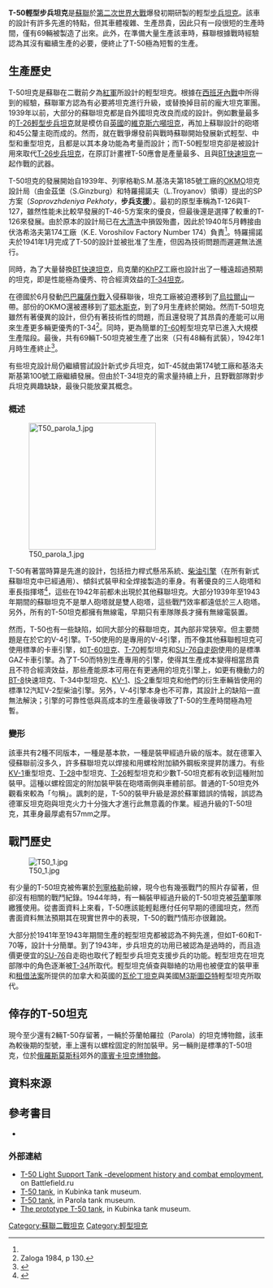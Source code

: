 {{Infobox Weapon
|name= T-50 [[File:Flag_of_the_Soviet_Union.svg|30px]]
|image= [[File:T-50_in_the_Kubinka_Museum.jpg|300px]]
|caption=展示於[[库宾卡坦克博物馆|库宾卡坦克博物馆]]的T-50坦克
|origin={{flag|Soviet Union}}
|type= [[輕型坦克|輕型]][[步兵坦克|步兵坦克]]
<!-- Type selection -->
|is_artillery=
|is_vehicle= yes
|is_UK=
<!-- Service history -->
|service=
|used_by= 蘇聯
|wars= [[第二次世界大戰|第二次世界大戰]]
<!-- Production history -->
|designer= 金茲堡、和特羅揚諾夫與[[OKMO設計局|OKMO設計局]]
|design_date= 1939–1941
|manufacturer= [[鄂木斯克|鄂木斯克]]第174號工廠
|unit_cost=
|production_date= 1941–1942
|number= 63輛
|variants=
<!-- General specifications -->
|spec_label= <ref>Zaloga 1984, p 64.</ref>
|weight= 14噸
|length= 5.20公尺
|width= 2.47公尺
|height= 2.16公尺
|crew= 4人
<!-- Artillery specifications -->
|elevation=
|traverse=
<!-- Vehicle/missile specifications -->
|armour= 12–37公釐
|primary_armament= 45公釐[[1932年型45公厘(19-K)反戰車炮|M1932(20-K)戰車炮]]（150發）
|secondary_armament= 7.62公釐[[DT重機槍|DT重機槍]]
|engine= V-4型柴油引擎
|engine_power= 300 匹馬力（220千瓦）
|pw_ratio= 21 匹/噸
|transmission=
|suspension= [[扭力桿式懸吊系統|扭力桿式懸吊系統]]
|clearance=
|fuel_capacity= 350 公升
|vehicle_range= 220 公里
|speed= 60 公里/時
}}

'''T-50輕型步兵坦克'''是[[蘇聯|蘇聯]]於[[第二次世界大戰|第二次世界大戰]]爆發初期研製的輕型[[步兵坦克|步兵坦克]]。該車的設計有許多先進的特點，但其車體複雜、生產昂貴，因此只有一段很短的生產時間，僅有69輛被製造了出來。此外，在準備大量生產該車時，蘇聯根據戰時經驗認為其沒有繼續生產的必要，便終止了T-50極為短暫的生產。

==生產歷史==
T-50坦克是蘇聯在二戰前夕為[[蘇聯紅軍|紅軍]]所設計的輕型坦克。根據在[[西班牙內戰|西班牙內戰]]中所得到的經驗，蘇聯軍方認為有必要將坦克進行升級，或替換掉目前的龐大坦克軍團。1939年以前，大部分的蘇聯坦克都是自外國坦克改良而成的設計。例如數量最多的[[T-26坦克|T-26輕型步兵坦克]]就是模仿自[[英國|英國]]的[[維克斯六噸坦克|維克斯六噸坦克]]，再加上蘇聯設計的砲塔和45公釐主砲而成的。然而，就在戰爭爆發前與戰時蘇聯開始發展新式輕型、中型和重型坦克，且都是以其本身功能為考量而設計；而T-50輕型坦克卻是被設計用來取代[[T-26|T-26]][[步兵坦克|步兵坦克]]，在原訂計畫裡T-50應會是產量最多、且與[[BT快速坦克|BT快速坦克]]一起作戰的武器。

T-50坦克的發展開始自1939年、列寧格勒S.M.基洛夫第185號工廠的[[OKMO|OKMO]]坦克設計局（由金茲堡（S.Ginzburg）和特羅揚諾夫（L.Troyanov）領導）提出的SP方案（''Soprovzhdeniya Pekhoty''，'''步兵支援'''）。最初的原型車稱為T-126與T-127，雖然性能未比較早發展的T-46-5方案來的優良，但最後還是選擇了較重的T-126來發展。由於原本的設計局已在[[大清洗|大清洗]]中損毀殆盡，因此於1940年5月轉接由伏洛希洛夫第174工廠（K.E. Voroshilov Factory Number 174）負責<ref name="t-50"/>。特羅揚諾夫於1941年1月完成了T-50的設計並被批准了生產，但因為技術問題而遲遲無法進行。

同時，為了大量替換[[BT快速坦克|BT快速坦克]]，烏克蘭的[[KhPZ|KhPZ]]工廠也設計出了一種遠超過預期的坦克，即是性能極為優秀、符合經濟效益的[[T-34坦克|T-34坦克]]。

在德國於6月發動[[巴巴羅薩作戰|巴巴羅薩作戰]]入侵蘇聯後，坦克工廠被迫遷移到了[[烏拉爾山|烏拉爾山]]一帶。部份的OKMO還被遷移到了[[鄂木斯克|鄂木斯克]]，到了9月生產終於開始。然而T-50坦克雖然有著優異的設計，但仍有著技術性的問題，而且還發現了其昂貴的產能可以用來生產更多輛更優秀的T-34<ref>Zaloga 1984, p 130.</ref>。同時，更為簡單的[[T-60坦克|T-60]]輕型坦克早已進入大規模生產階段。最後，共有69輛T-50坦克被生產了出來（只有48輛有武裝），1942年1月時生產終止<ref>{{Cite web |url=http://www.internetmodeler.com/2000/september/armor/T50.htm |title=Techmod 1/35 T-50 Soviet Light Tank |accessdate=2010-08-05 |archive-date=2009-05-15 |archive-url=https://web.archive.org/web/20090515111146/http://www.internetmodeler.com/2000/september/armor/T50.htm |dead-url=no }}</ref>。

有些坦克設計局仍繼續嘗試設計新式步兵坦克，如T-45就由第174號工廠和基洛夫斯基第100號工廠繼續發展。但由於T-34坦克的需求量持續上升，且野戰部隊對步兵坦克興趣缺缺，最後只能放棄其概念。
===概述===
[[Image:T50_parola_1.jpg|250px]]

T-50有著當時算是先進的設計，包括扭力桿式懸吊系統、[[柴油引擎|柴油引擎]]（在所有新式蘇聯坦克中已經通用）、傾斜式裝甲和全焊接製造的車身。有著優良的三人砲塔和車長指揮塔<ref name="t-50">{{Cite web |url=http://www.panzernet.net/tankist/stranky/tanky/t50.php |title=T-50 |accessdate=2010-08-05 |archive-date=2010-09-18 |archive-url=https://web.archive.org/web/20100918143259/http://www.panzernet.net/tankist/stranky/tanky/t50.php |dead-url=no }}</ref>，這些在1942年前都未出現於其他蘇聯坦克。大部分1939年至1943年期間的蘇聯坦克不是單人砲塔就是雙人砲塔，這些戰鬥效率都遠低於三人砲塔。另外，所有的T-50坦克都擁有無線電，早期只有車隊隊長才擁有無線電裝置。

然而，T-50也有一些缺陷，如同大部分的蘇聯坦克，其內部非常狹窄。但主要問題是在於它的V-4引擎。T-50使用的是專用的V-4引擎，而不像其他蘇聯輕坦克可使用標準的卡車引擎，如[[T-60坦克|T-60坦克]]、[[T-70坦克|T-70]]輕型坦克和[[SU-76自走砲|SU-76自走砲]]使用的是標準GAZ卡車引擎。為了T-50而特別生產專用的引擎，使得其生產成本變得相當昂貴且不符合經濟效益，那些產能原本可用在有更通用的坦克引擎上，如更有機動力的[[BT-8|BT-8]]快速坦克、T-34中型坦克、[[KV-1|KV-1]]、[[IS-2|IS-2]]重型坦克和他們的衍生車輛皆使用的標準12汽缸V-2型柴油引擎。另外，V-4引擎本身也不可靠，其設計上的缺陷一直無法解決；引擎的可靠性低與高成本的生產最後導致了T-50的生產時間極為短暫。

===變形===
該車共有2種不同版本，一種是基本款，一種是裝甲經過升級的版本。就在德軍入侵蘇聯前沒多久，許多蘇聯坦克以焊接和用螺栓附加額外鋼板來提昇防護力。有些[[KV-1|KV-1]]重型坦克、[[T-28坦克|T-28]]中型坦克、[[T-26|T-26]]輕型坦克和少數T-50坦克都有收到這種附加裝甲。這種以螺栓固定的附加裝甲裝在砲塔兩側與車體前部。普通的T-50坦克外觀看來較為「勻稱」。諷刺的是，T-50的裝甲升級是源於蘇軍錯誤的情報，誤認為德軍反坦克砲與坦克火力十分強大才進行此無意義的作業。經過升級的T-50坦克，其車身最厚處有57mm之厚。

==戰鬥歷史==
[[Image:T50_1.jpg|thumb]]

有少量的T-50坦克被佈署於[[列寧格勒|列寧格勒]]前線，現今也有幾張戰鬥的照片存留著，但卻沒有相關的戰鬥紀錄。1944年時，有一輛裝甲經過升級的T-50坦克被[[芬蘭|芬蘭]]軍隊繳獲使用。從書面資料上來看，T-50應該能輕鬆應付任何早期的德國坦克，然而書面資料無法預期其在現實世界中的表現，T-50的戰鬥情形亦很難說。

大部分於1941年至1943年期間生產的輕型坦克都被認為不夠先進，但如T-60和T-70等，設計十分簡單。到了1943年，步兵坦克的功用已被認為是過時的，而且造價更便宜的[[SU-76|SU-76]]自走砲也取代了輕型步兵坦克支援步兵的功能。輕型坦克在坦克部隊中的角色逐漸被[[T-34|T-34]]所取代。輕型坦克偵查與聯絡的功用也被便宜的裝甲車和[[租借法案|租借法案]]所提供的加拿大和英國的[[瓦伦丁坦克|瓦伦丁坦克]]與美國[[M3斯圖亞特|M3斯圖亞特]]輕型坦克所取代。

== 倖存的T-50坦克 ==
現今至少還有2輛T-50存留著，一輛於芬蘭帕羅拉（Parola）的坦克博物館，該車為較後期的型號，車上還有以螺栓固定的附加裝甲。另一輛則是標準的T-50坦克，位於[[俄羅斯|俄羅斯]][[莫斯科|莫斯科]]郊外的[[庫賓卡坦克博物館|庫賓卡坦克博物館]]。

==資料來源==
{{Reflist}}
==參考書目==
{{Commons|T-50}}
{{refbegin}}
* {{cite book | first = Steven J. | last = Zaloga | authorlink =  | coauthors = James Grandsen | year = 1984 | title = Soviet Tanks and Combat Vehicles of World War Two  | edition =  | publisher = Arms and Armour Press | location = London | isbn = 0-85368-606-8 | url = }}
{{refend}}
===外部連結===
{{refbegin}}
*[https://archive.is/20091011050507/http://www.battlefield.ru/en/armors/26-light-tanks/96-t50.html T-50 Light Support Tank -development history and combat employment], on Battlefield.ru
*[http://legion-afv.narod.ru/T-50_Kubinka.html  T-50 tank]{{Wayback|url=http://legion-afv.narod.ru/T-50_Kubinka.html |date=20110628211721 }}, in Kubinka tank museum.
*[http://legion-afv.narod.ru/T-50_Parola.html  T-50 tank]{{Wayback|url=http://legion-afv.narod.ru/T-50_Parola.html |date=20110630145730 }}, in Parola tank museum.
*[http://legion-afv.narod.ru/T-126SP_Kubinka.html  The prototype T-50 tank]{{Wayback|url=http://legion-afv.narod.ru/T-126SP_Kubinka.html |date=20111007025610 }}, in Kubinka tank museum.
{{refend}}
{{WWIISovAFVs}}
[[Category:蘇聯二戰坦克|Category:蘇聯二戰坦克]]
[[Category:輕型坦克|Category:輕型坦克]]
{{模板:蘇聯裝甲戰鬥車輛}}